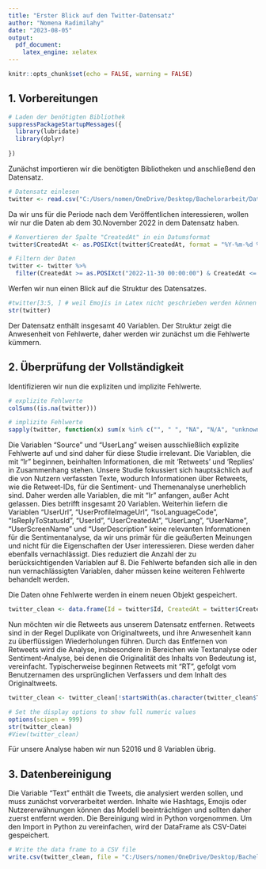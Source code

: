 ```yaml
---
title: "Erster Blick auf den Twitter-Datensatz"
author: "Nomena Radimilahy"
date: "2023-08-05"
output: 
  pdf_document:
    latex_engine: xelatex
---
```


```r
knitr::opts_chunk$set(echo = FALSE, warning = FALSE)
```

## 1. Vorbereitungen

```r
# Laden der benötigten Bibliothek
suppressPackageStartupMessages({
  library(lubridate)
  library(dplyr)
  
})

```

Zunächst importieren wir die benötigten Bibliotheken und anschließend den Datensatz.

```r
# Datensatz einlesen
twitter <- read.csv("C:/Users/nomen/OneDrive/Desktop/Bachelorarbeit/Datenanalyse/twitter_data.csv", sep = ",", header = T, stringsAsFactors = T)
```

Da wir uns für die Periode nach dem Veröffentlichen interessieren, wollen wir nur die Daten ab dem 30.November 2022 in dem Datensatz haben.

```r
# Konvertieren der Spalte "CreatedAt" in ein Datumsformat
twitter$CreatedAt <- as.POSIXct(twitter$CreatedAt, format = "%Y-%m-%d %H:%M:%S")

# Filtern der Daten
twitter <- twitter %>%
  filter(CreatedAt >= as.POSIXct("2022-11-30 00:00:00") & CreatedAt <= as.POSIXct("2023-02-06 23:59:59"))
```

Werfen wir nun einen Blick auf die Struktur des Datensatzes.


```r
#twitter[3:5, ] # weil Emojis in Latex nicht geschrieben werden können
str(twitter)

```

Der Datensatz enthält insgesamt 40 Variablen. Der Struktur zeigt die Anwesenheit von Fehlwerte, daher werden wir zunächst um die Fehlwerte kümmern. 


## 2. Überprüfung der Vollständigkeit

Identifizieren wir nun die expliziten und implizite Fehlwerte.


```r
# explizite Fehlwerte
colSums((is.na(twitter)))

```

```r
# implizite Fehlwerte
sapply(twitter, function(x) sum(x %in% c("", " ", "NA", "N/A", "unknown", "Not Available")))

```

Die Variablen "Source" und "UserLang" weisen ausschließlich explizite Fehlwerte auf und sind daher für diese Studie irrelevant. Die Variablen, die mit "Ir" beginnen, beinhalten Informationen, die mit 'Retweets' und 'Replies' in Zusammenhang stehen. Unsere Studie fokussiert sich hauptsächlich auf die von Nutzern verfassten Texte, wodurch Informationen über Retweets, wie die Retweet-IDs, für die Sentiment- und Themenanalyse unerheblich sind. Daher werden alle Variablen, die mit "Ir" anfangen, außer Acht gelassen. Dies betrifft insgesamt 20 Variablen. Weiterhin liefern die Variablen "UserUrl", "UserProfileImageUrl", "IsoLanguageCode", "IsReplyToStatusId", "UserId", "UserCreatedAt", "UserLang", "UserName", "UserScreenName" und "UserDescription" keine relevanten Informationen für die Sentimentanalyse, da wir uns primär für die geäußerten Meinungen und nicht für die Eigenschaften der User interessieren. Diese werden daher ebenfalls vernachlässigt. Dies reduziert die Anzahl der zu berücksichtigenden Variablen auf 8. Die Fehlwerte befanden sich alle in den nun vernachlässigten Variablen, daher müssen keine weiteren Fehlwerte behandelt werden.

Die Daten ohne Fehlwerte werden in einem neuen Objekt gespeichert.


```r
twitter_clean <- data.frame(Id = twitter$Id, CreatedAt = twitter$CreatedAt, RetweetCount = twitter$RetweetCount, FavoriteCount...LikeCount = twitter$FavoriteCount...LikeCount, Text = twitter$Text, UserFollowersCount = twitter$UserFollowersCount, UserFriendsCount = twitter$UserFriendsCount, UserVerified = twitter$UserVerified)

```

Nun möchten wir die Retweets aus unserem Datensatz entfernen. Retweets sind in der Regel Duplikate von Originaltweets, und ihre Anwesenheit kann zu überflüssigen Wiederholungen führen. Durch das Entfernen von Retweets wird die Analyse, insbesondere in Bereichen wie Textanalyse oder Sentiment-Analyse, bei denen die Originalität des Inhalts von Bedeutung ist, vereinfacht. Typischerweise beginnen Retweets mit "RT", gefolgt vom Benutzernamen des ursprünglichen Verfassers und dem Inhalt des Originaltweets. 


```r
twitter_clean <- twitter_clean[!startsWith(as.character(twitter_clean$Text), "RT"), ]

```

```r
# Set the display options to show full numeric values
options(scipen = 999)
str(twitter_clean)
#View(twitter_clean)
```

Für unsere Analyse haben wir nun 52016 und 8 Variablen übrig. 


## 3. Datenbereinigung

Die Variable "Text" enthält die Tweets, die analysiert werden sollen, und muss zunächst vorverarbeitet werden. Inhalte wie Hashtags, Emojis oder Nutzererwähnungen können das Modell beeinträchtigen und sollten daher zuerst entfernt werden. Die Bereinigung wird in Python vorgenommen. Um den Import in Python zu vereinfachen, wird der DataFrame als CSV-Datei gespeichert.

```r
# Write the data frame to a CSV file
write.csv(twitter_clean, file = "C:/Users/nomen/OneDrive/Desktop/Bachelorarbeit/Datenanalyse/twitter_clean.csv", row.names = FALSE)
```
